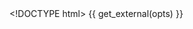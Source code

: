<!DOCTYPE html>
<html lang="en">
<head>
    <meta charset="utf-8">
    <title>{{ opts$params$title }}</title>
    {{ get_external(opts) }}
</head>

<body>
  <div id="plot"></div>

  <div id="legend">
  </div>

  <script type="text/javascript">
```r
d3.json {{ get_data_as_json_file(opts) }}, (data) ->

  # dimensions of SVG
  w = {{ opts$param$width }}
  h = {{ opts$param$height }}
  pad = {left:60, top:20, right:60, bottom: 40}

  # axis labels
  ylab = "{{ opts$param$ylab }}"
  xlab = "{{ opts$param$xlab }}"

  # y-axis limits for top figure
  topylim = [data.quant[0][0], data.quant[0][1]]
  for i of data.quant
    for x in data.quant[i]
      topylim[0] = x if x < topylim[0]
      topylim[1] = x if x > topylim[1]
  topylim[0] = Math.floor(topylim[0])
  topylim[1] = Math.ceil(topylim[1])

  # y-axis limits for bottom figure
  botylim = [0, data.counts[0][1]]
  for i of data.counts
    for x in data.counts[i]
      botylim[1] = x if x > botylim[1]

  indindex = d3.range(data.ind.length)

  # adjust counts object to make proper histogram
  br2 = []
  for i in data.breaks
    br2.push(i)
    br2.push(i)

  fix4hist = (d) ->
    x = [0]
    for i in d
       x.push(i)
       x.push(i)
    x.push(0)
    x

  for i of data.counts
    data.counts[i] = fix4hist(data.counts[i])

  # number of quantiles
  nQuant = data.quant.length
  midQuant = (nQuant+1)/2 - 1

  # x and y scales for top figure
  xScale = d3.scale.linear()
             .domain([-1, data.ind.length])
             .range([pad.left, w-pad.right])

  # width of rectangles in top panel
  recWidth = xScale(1) - xScale(0)

  yScale = d3.scale.linear()
             .domain(topylim)
             .range([h-pad.bottom, pad.top])

  # function to create quantile lines
  quline = (j) ->
    d3.svg.line()
        .x((d) -> xScale(d))
        .y((d) -> yScale(data.quant[j][d]))

  svg = d3.select("div#plot").append("svg")
          .attr("width", w)
          .attr("height", h)

  # gray background
  svg.append("rect")
     .attr("x", pad.left)
     .attr("y", pad.top)
     .attr("height", h-pad.top-pad.bottom)
     .attr("width", w-pad.left-pad.right)
     .attr("stroke", "none")
     .attr("fill", d3.rgb(200, 200, 200))
     .attr("pointer-events", "none")

  # axis on left
  LaxisData = yScale.ticks(6)
  Laxis = svg.append("g").attr("id", "Laxis")

  # axis: white lines
  Laxis.append("g").selectAll("empty")
     .data(LaxisData)
     .enter()
     .append("line")
     .attr("class", "line")
     .attr("class", "axis")
     .attr("x1", pad.left)
     .attr("x2", w-pad.right)
     .attr("y1", (d) -> yScale(d))
     .attr("y2", (d) -> yScale(d))
     .attr("stroke", "white")
     .attr("pointer-events", "none")

  # function to determine rounding of axis labels
  formatAxis = (d) ->
    d = d[1] - d[0]
    ndig = Math.floor( Math.log(d % 10) / Math.log(10) )
    ndig = 0 if ndig > 0
    ndig = Math.abs(ndig)
    d3.format(".#{ndig}f")

  # axis: labels
  Laxis.append("g").selectAll("empty")
     .data(LaxisData)
     .enter()
     .append("text")
     .attr("class", "axis")
     .text((d) -> formatAxis(LaxisData)(d))
     .attr("x", pad.left*0.9)
     .attr("y", (d) -> yScale(d))
     .attr("dominant-baseline", "middle")
     .attr("text-anchor", "end")

  # axis on bottom
  BaxisData = xScale.ticks(10)
  Baxis = svg.append("g").attr("id", "Baxis")

  # axis: white lines
  Baxis.append("g").selectAll("empty")
     .data(BaxisData)
     .enter()
     .append("line")
     .attr("class", "line")
     .attr("class", "axis")
     .attr("y1", pad.top)
     .attr("y2", h-pad.bottom)
     .attr("x1", (d) -> xScale(d-1))
     .attr("x2", (d) -> xScale(d-1))
     .attr("stroke", "white")
     .attr("pointer-events", "none")

  # axis: labels
  Baxis.append("g").selectAll("empty")
     .data(BaxisData)
     .enter()
     .append("text")
     .attr("class", "axis")
     .text((d) -> d)
     .attr("y", h-pad.bottom*0.75)
     .attr("x", (d) -> xScale(d-1))
     .attr("dominant-baseline", "middle")
     .attr("text-anchor", "middle")

  # colors for quantile curves
  colindex = d3.range((nQuant-1)/2)
  tmp = d3.scale.category10().domain(colindex)
  qucolors = []
  for j in colindex
    qucolors.push(tmp(j))
  qucolors.push("black")
  for j in colindex.reverse()
    qucolors.push(tmp(j))

  # curves for quantiles
  curves = svg.append("g").attr("id", "curves")

  for j in [0...nQuant]
    curves.append("path")
       .datum(indindex)
       .attr("d", quline(j))
       .attr("class", "line")
       .attr("stroke", qucolors[j])
       .attr("pointer-events", "none")

  # vertical rectangles representing each array
  indRectGrp = svg.append("g").attr("id", "indRect")

  indRect = indRectGrp.selectAll("empty")
                 .data(indindex)
                 .enter()
                 .append("rect")
                 .attr("x", (d) -> xScale(d) - recWidth/2)
                 .attr("y", (d) -> yScale(data.quant[nQuant-1][d]))
                 .attr("id", (d) -> "rect#{data.ind[d]}")
                 .attr("width", recWidth)
                 .attr("height", (d) ->
                    yScale(data.quant[0][d]) - yScale(data.quant[nQuant-1][d]))
                 .attr("fill", "purple")
                 .attr("stroke", "none")
                 .attr("opacity", "0")
                 .attr("pointer-events", "none")

  # vertical rectangles representing each array
  longRectGrp = svg.append("g").attr("id", "longRect")

  longRect = indRectGrp.selectAll("empty")
                 .data(indindex)
                 .enter()
                 .append("rect")
                 .attr("x", (d) -> xScale(d) - recWidth/2)
                 .attr("y", pad.top)
                 .attr("width", recWidth)
                 .attr("height", h - pad.top - pad.bottom)
                 .attr("fill", "purple")
                 .attr("stroke", "none")
                 .attr("opacity", "0")

  # label quantiles on right
  rightAxis = svg.append("g").attr("id", "rightAxis")

  rightAxis.selectAll("empty")
       .data(data.qu)
       .enter()
       .append("text")
       .attr("class", "qu")
       .text( (d) -> "#{d*100}%")
       .attr("x", w)
       .attr("y", (d,i) -> yScale(((i+0.5)/nQuant/2 + 0.25) * (topylim[1] - topylim[0]) + topylim[0]))
       .attr("fill", (d,i) -> qucolors[i])
       .attr("text-anchor", "end")
       .attr("dominant-baseline", "middle")

  # box around the outside
  svg.append("rect")
     .attr("x", pad.left)
     .attr("y", pad.top)
     .attr("height", h-pad.top-pad.bottom)
     .attr("width", w-pad.left-pad.right)
     .attr("stroke", "black")
     .attr("stroke-width", 2)
     .attr("fill", "none")

  # lower svg
  lowsvg = d3.select("div#plot").append("svg")
             .attr("height", h)
             .attr("width", w)

  lo = data.breaks[0] - (data.breaks[1] - data.breaks[0])
  hi = data.breaks[data.breaks.length-1] + (data.breaks[1] - data.breaks[0])

  lowxScale = d3.scale.linear()
             .domain([lo, hi])
             .range([pad.left, w-pad.right])

  lowyScale = d3.scale.linear()
             .domain([0, botylim[1]+1])
             .range([h-pad.bottom, pad.top])

  # gray background
  lowsvg.append("rect")
     .attr("x", pad.left)
     .attr("y", pad.top)
     .attr("height", h-pad.top-pad.bottom)
     .attr("width", w-pad.left-pad.right)
     .attr("stroke", "none")
     .attr("fill", d3.rgb(200, 200, 200))

  # axis on left
  lowBaxisData = lowxScale.ticks(8)
  lowBaxis = lowsvg.append("g").attr("id", "lowBaxis")

  # axis: white lines
  lowBaxis.append("g").selectAll("empty")
     .data(lowBaxisData)
     .enter()
     .append("line")
     .attr("class", "line")
     .attr("class", "axis")
     .attr("y1", pad.top)
     .attr("y2", h-pad.bottom)
     .attr("x1", (d) -> lowxScale(d))
     .attr("x2", (d) -> lowxScale(d))
     .attr("stroke", "white")

  # axis: labels
  lowBaxis.append("g").selectAll("empty")
     .data(lowBaxisData)
     .enter()
     .append("text")
     .attr("class", "axis")
     .text((d) -> formatAxis(lowBaxisData)(d))
     .attr("y", h-pad.bottom*0.75)
     .attr("x", (d) -> lowxScale(d))
     .attr("dominant-baseline", "middle")
     .attr("text-anchor", "middle")

  grp4BkgdHist = lowsvg.append("g").attr("id", "bkgdHist")

  histline = d3.svg.line()
        .x((d,i) -> lowxScale(br2[i]))
        .y((d) -> lowyScale(d))

  randomInd = indindex[Math.floor(Math.random()*data.ind.length)]

  hist = lowsvg.append("path")
    .datum(data.counts[randomInd])
       .attr("d", histline)
       .attr("id", "histline")
       .attr("fill", "none")
       .attr("stroke", "purple")
       .attr("stroke-width", "2")


  histColors = ["blue", "red", "green", "MediumVioletRed", "black"]

  lowsvg.append("text")
        .datum(randomInd)
        .attr("x", pad.left*1.1)
        .attr("y", pad.top*2)
        .text((d) -> data.ind[d])
        .attr("id", "histtitle")
        .attr("text-anchor", "start")
        .attr("dominant-baseline", "middle")
        .attr("fill", "blue")

  clickStatus = []
  for d in indindex
    clickStatus.push(0)

  longRect
    .on "mouseover", (d) ->
              d3.select("rect#rect#{data.ind[d]}")
                 .attr("opacity", "1")
              d3.select("#histline")
                 .datum(data.counts[d])
                 .attr("d", histline)
              d3.select("#histtitle")
                 .datum(d)
                 .text((d) -> data.ind[d])

    .on "mouseout", (d) ->
              if !clickStatus[d]
                d3.select("rect#rect#{data.ind[d]}").attr("opacity", "0")

    .on "click", (d) ->
              console.log("Click: #{data.ind[d]} (#{d+1})")
              clickStatus[d] = 1 - clickStatus[d]
              d3.select("rect#rect#{data.ind[d]}").attr("opacity", clickStatus[d])
              if clickStatus[d]
                curcolor = histColors.shift()
                histColors.push(curcolor)

                d3.select("rect#rect#{data.ind[d]}").attr("fill", curcolor)

                grp4BkgdHist.append("path")
                      .datum(data.counts[d])
                      .attr("d", histline)
                      .attr("id", "path#{data.ind[d]}")
                      .attr("fill", "none")
                      .attr("stroke", curcolor)
                      .attr("stroke-width", "2")
              else
                d3.select("path#path#{data.ind[d]}").remove()

  # box around the outside
  lowsvg.append("rect")
     .attr("x", pad.left)
     .attr("y", pad.top)
     .attr("height", h-pad.bottom-pad.top)
     .attr("width", w-pad.left-pad.right)
     .attr("stroke", "black")
     .attr("stroke-width", 2)
     .attr("fill", "none")

  svg.append("text")
     .text(ylab)
     .attr("x", pad.left*0.2)
     .attr("y", h/2)
     .attr("fill", "blue")
     .attr("transform", "rotate(270 #{pad.left*0.2} #{h/2})")
     .attr("dominant-baseline", "middle")
     .attr("text-anchor", "middle")

  lowsvg.append("text")
     .text(ylab)
     .attr("x", (w-pad.left-pad.bottom)/2+pad.left)
     .attr("y", h-pad.bottom*0.2)
     .attr("fill", "blue")
     .attr("dominant-baseline", "middle")
     .attr("text-anchor", "middle")

  svg.append("text")
     .text(xlab)
     .attr("x", (w-pad.left-pad.bottom)/2+pad.left)
     .attr("y", h-pad.bottom*0.2)
     .attr("fill", "blue")
     .attr("dominant-baseline", "middle")
     .attr("text-anchor", "middle")

  # add legend
  text = "The top panel is like #{data.ind.length} boxplots:\n"
  text += "lines are drawn at the "
  for q,i in data.qu
    if i > 0
      text += ", "
    text += "#{q*100}"
  text += " percentiles for each of #{data.ind.length} distributions.\n"

  d3.select("div#legend")
    .style("margin-left", "70px")
    .style("width", "500px")
    .append("p")
    .text(text)

  d3.select("div#legend").append("p")
    .text("Hover over a column in the top panel and the corresponding histogram is shown below; " +
          "click for it to persist; click again to make it go away.")
```
  </script>
</body>
</html>
      
  

